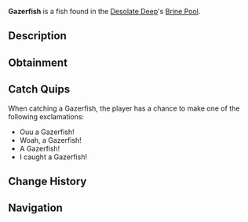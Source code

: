 {{FishInfobox
|image          = Gazerfish.png
|rarity         = Common
|sea            = First Sea
|location       = [[Brine Pool]]
|sublocation    = 
|sources        = Coral Geode, Fishing Rod
|radar_location = 
|xp             = 100
|weather        = 
|time           = Day
|season         = Autumn, Winter
|bait           = Worm
|base_weight    = 14
|base_value     = 190
|weight_range   = 6
|base_chance    = 2900
|base_resil     = 85
}}
'''Gazerfish''' is a {{Rarity|Common}} fish found in the [[Desolate Deep]]'s [[Desolate Deep#Brine Pool|Brine Pool]].

== Description ==
{{Description|The Gazerfish is a fast-moving prey fish within the Brine Pool of the Desolate Deep. They have a singular large eyeball on the front of their bodies, which they can close to disguise themselves from possible predators during the night. When they are most active during the day, they swim near the surface looking for smaller creatures to feed on.|Bestiary Entry}}

== Obtainment ==
{{Description|Found in the Brine Pool during the day.|Bestiary Hint}}
{{Fish Availability|
Desolate Deep/Brine Pool
|top_rods      = 
Training Rod\208461.21\157626.91;
Leviathan's Fang Rod\183801.35\175595.48;
Free Spirit Rod\182295.9\177347.37;
Trident Rod\175302.74\170544.04;
Flimsy Rod\172365.4\147451.18;
Buddy Bond Rod\107757.17\97230.16;
Azure Of Lagoon\170163.13\165012.26;
Fungal Rod\146200.44\145940.59;
No-Life Rod\160575.79\155295.27;
Seraphic Rod\155056.16\146849.81;
Astralhook Rod\154282.71\145519.69;
Ethereal Prism Rod\154236.85\145548.66;
Challenger's Rod\152765.13\146389.63;
Rod Of The Forgotten Fang\152614.48\145402.54;
Blazebringer Rod\151415.99\147155.97;
Rod Of The Exalted One\149223.85\143029.18;
Rod Of The Depths\148205.88\142859.36;
Verdant Shear Rod\147791.97\145602.73;
Depthseeker Rod\147548.72\140947.13;
Zeus Rod\147370.36\143544.63;
Avalanche Rod\146300.6\139811.51;
Reinforced Rod\146022.23\139635.01;
Volcanic Rod\142996.37\139760.94;
Steady Rod\77032.04\74436.34
|recommended   = Training Rod
}}

== Catch Quips ==
When catching a Gazerfish, the player has a chance to make one of the following exclamations:
* Ouu a Gazerfish!
* Woah, a Gazerfish!
* A Gazerfish!
* I caught a Gazerfish!

== Change History ==
{{Change History|{{subst:Current Version}}}}

== Navigation ==
{{Fish Navbox|Brine Pool}}